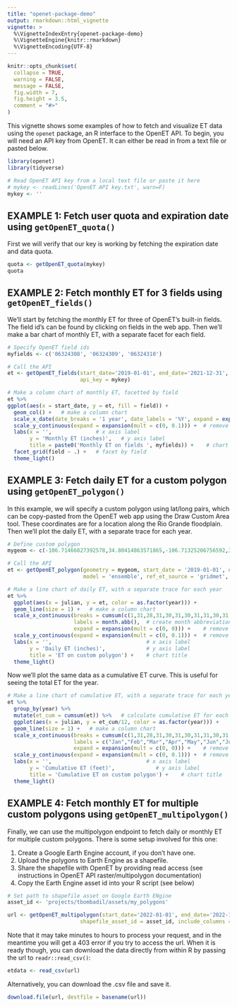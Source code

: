 ```yaml
---
title: "openet-package-demo"
output: rmarkdown::html_vignette
vignette: >
  %\VignetteIndexEntry{openet-package-demo}
  %\VignetteEngine{knitr::rmarkdown}
  %\VignetteEncoding{UTF-8}
---
```


```r
knitr::opts_chunk$set(
  collapse = TRUE,
  warning = FALSE,
  message = FALSE,
  fig.width = 7,
  fig.height = 3.5,
  comment = "#>"
)
```

This vignette shows some examples of how to fetch and visualize ET data using the `openet` package, an R interface to the OpenET API. To begin, you will need an API key from OpenET. It can either be read in from a text file or pasted below.

```r
library(openet)
library(tidyverse)

# Read OpenET API key from a local text file or paste it here
# mykey <- readLines('OpenET API key.txt', warn=F)
mykey <- ''
```

## EXAMPLE 1: Fetch user quota and expiration date using `getOpenET_quota()`

First we will verify that our key is working by fetching the expiration date and data quota.

```r
quota <- getOpenET_quota(mykey)
quota
```

## EXAMPLE 2: Fetch monthly ET for 3 fields using `getOpenET_fields()`

We'll start by fetching the monthly ET for three of OpenET's built-in fields. The field id's can be found by clicking on fields in the web app. Then we'll make a bar chart of monthly ET, with a separate facet for each field.

```r
# Specify OpenET field ids
myfields <- c('06324308', '06324309', '06324310')

# Call the API
et <- getOpenET_fields(start_date='2019-01-01', end_date='2021-12-31', state = 'CA', field_ids = myfields, model = 'ensemble_mean',
                       api_key = mykey)

# Make a column chart of monthly ET, facetted by field
et %>%
ggplot(aes(x = start_date, y = et, fill = field)) +
  geom_col() +   # make a column chart
  scale_x_date(date_breaks = '1 year', date_labels = '%Y', expand = expansion(mult=c(0, 0.1))) +  # define date labels and remove padding around x axis
  scale_y_continuous(expand = expansion(mult = c(0, 0.1))) +  # remove padding around y axis
  labs(x = '',              # x axis label
       y = 'Monthly ET (inches)',   # y axis label
       title = paste0('Monthly ET on fields ', myfields)) +    # chart title
  facet_grid(field ~ .) +   # facet by field
  theme_light()
```

## EXAMPLE 3: Fetch daily ET for a custom polygon using `getOpenET_polygon()`

In this example, we will specify a custom polygon using lat/long pairs, which can be copy-pasted from the OpenET web app using the Draw Custom Area tool. These coordinates are for a location along the Rio Grande floodplain. Then we'll plot the daily ET, with a separate trace for each year.

```r
# Define custom polygon
mygeom <- c(-106.71466827392578,34.80414863571865,-106.71325206756592,34.807302387788766,-106.70790910720827,34.81036793055643,-106.70687913894655,34.81142498782864,-106.70668601989748,34.81253488337081,-106.7070508003235,34.81378570011156,-106.70784473419191,34.81556499825054,-106.70900344848634,34.81767896589377,-106.70958280563356,34.81796082414787,-106.7100977897644,34.81933486932708,-106.71151399612427,34.81873592937432,-106.71089172363283,34.81651629040249,-106.71093463897706,34.814014720838465,-106.71237230300905,34.81109025449285,-106.71406745910646,34.808747083070244,-106.71524763107301,34.8074609531423,-106.71576261520387,34.807496189846084,-106.71664237976076,34.80658003065107,-106.71700716018678,34.80592814194564,-106.71743631362915,34.80522339159909)

# Call the API
et <- getOpenET_polygon(geometry = mygeom, start_date = '2019-01-01', end_date = '2021-12-31', interval = 'daily',
                        model = 'ensemble', ref_et_source = 'gridmet', provisional = 'true', api_key = mykey)

# Make a line chart of daily ET, with a separate trace for each year
et %>%
  ggplot(aes(x = julian, y = et, color = as.factor(year))) +
  geom_line(size = 1) +   # make a column chart
  scale_x_continuous(breaks = cumsum(c(1,31,28,31,30,31,30,31,31,30,31,30)),  # turn day of year ticks on x-axis into readable monthly ticks
                     labels = month.abb(),  # create month abbreviation labels
                     expand = expansion(mult = c(0, 0))) +    # remove padding at ends of x axis
  scale_y_continuous(expand = expansion(mult = c(0, 0.1))) +  # remove padding at ends of y axis
  labs(x = '',                              # x axis label
       y = 'Daily ET (inches)',             # y axis label
       title = 'ET on custom polygon') +    # chart title
  theme_light()
```

Now we'll plot the same data as a cumulative ET curve. This is useful for seeing the total ET for the year.

```r
# Make a line chart of cumulative ET, with a separate trace for each year
et %>%
  group_by(year) %>%
  mutate(et_cum = cumsum(et)) %>%   # calculate cumulative ET for each year
  ggplot(aes(x = julian, y = et_cum/12, color = as.factor(year))) +
  geom_line(size = 1) +   # make a column chart
  scale_x_continuous(breaks = cumsum(c(1,31,28,31,30,31,30,31,31,30,31,30)),  # turn day of year ticks on x-axis into readable monthly ticks
                     labels = c("Jan","Feb","Mar","Apr","May","Jun","Jul","Aug","Sep","Oct","Nov","Dec"),
                     expand = expansion(mult = c(0, 0))) +    # remove padding at ends of x axis
  scale_y_continuous(expand = expansion(mult = c(0, 0.1))) +  # remove padding at ends of y axis
  labs(x = '',                              # x axis label
       y = 'Cumulative ET (feet)',             # y axis label
       title = 'Cumulative ET on custom polygon') +    # chart title
  theme_light()
```

## EXAMPLE 4: Fetch monthly ET for multiple custom polygons using `getOpenET_multipolygon()`

Finally, we can use the multipolygon endpoint to fetch daily or monthly ET for multiple custom polygons. There is some setup involved for this one:

1. Create a Google Earth Engine account, if you don't have one.
2. Upload the polygons to Earth Engine as a shapefile.
3. Share the shapefile with OpenET by providing read access (see instructions in OpenET API raster/multipolygon documentation)
4. Copy the Earth Engine asset id into your R script (see below)

```r
# Set path to shapefile asset on Google Earth ENgine
asset_id <- 'projects/tbombadil/assets/my_polygons'

url <- getOpenET_multipolygon(start_date='2022-01-01', end_date='2022-10-31', model = 'ensemble', interval = 'monthly',
                       shapefile_asset_id = asset_id, include_columns = 'apn,county,acreage', filename_suffix = 'my_polys', api_key = api_key)
```

Note that it may take minutes to hours to process your request, and in the meantime you will get a 403 error if you try to access the url. When it is ready though, you can download the data directly from within R by passing the url to `readr::read_csv()`:

```r
etdata <- read_csv(url)
```

Alternatively, you can download the .csv file and save it.

```r
download.file(url, destfile = basename(url))
```
